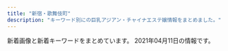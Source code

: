 ```yaml
---
title: "新宿・歌舞伎町"
description: "キーワード別にの巨乳アジアン・チャイナエステ嬢情報をまとめました。"
---
```


新着画像と新着キーワードをまとめています。
2021年04月11日の情報です。

<DmmAffiliateIns />
<KeywordTable
  shops={
    [
    {
        "url": "https://www.hagoromo.tokyo/",
        "img_links": [
            "https://static.wixstatic.com/media/1f1430_e5113a1a86b8410db0438745823a2d2c~mv2.png",
            "https://static.wixstatic.com/media/1f1430_d824a82ebc40424facf31978d80b293b~mv2.png",
            "https://static.wixstatic.com/media/1f1430_c48456140f404f1eb9a47dfd01d1d032~mv2.jpg",
            "https://static.wixstatic.com/media/1f1430_5b6db55133674387b978465361d1f5af~mv2.jpg",
            "https://static.wixstatic.com/media/1f1430_c572ee153c0c46e096e6301fe82e2f11~mv2.jpg",
            "https://static.wixstatic.com/media/1f1430_184f66b9eb914c26b47be78d54152284~mv2.jpg",
            "https://static.wixstatic.com/media/1f1430_890ca68d29e04e7a8c96e4198a653ed3~mv2.jpg",
            "https://static.wixstatic.com/media/1f1430_27c850c6656448c68b705e2a69f8d3e0~mv2.png",
            "https://static.wixstatic.com/media/1f1430_2511e8409a39492bab1eeffd58a5eb1f~mv2.jpg",
            "https://static.wixstatic.com/media/1f1430_4b2c5243bdbe40858057386a16dce231~mv2.png",
            "https://static.wixstatic.com/media/1f1430_8e7ae52f03b14e31be6ff7b1038f2896~mv2.jpg",
            "https://static.wixstatic.com/media/1f1430_704c1cfac22b4288a4aaa588c496ab40~mv2.jpg",
            "https://static.wixstatic.com/media/1f1430_4ef445c14af547ffb085a4c73252e22c~mv2.jpg",
            "https://static.wixstatic.com/media/1f1430_0ea86bd4429f44fa96f0a1277a1c2d6e~mv2.jpg",
            "https://static.wixstatic.com/media/1f1430_04f93cdec45f4c4e8d0fa69dc26b3e38~mv2.jpg",
            "https://static.wixstatic.com/media/1f1430_c12fa837f18643e8a167f283f823ecd9~mv2.jpg",
            "https://static.wixstatic.com/media/1f1430_7ff5719c25b243d18c7fb6db890677f9~mv2.jpg",
            "https://static.wixstatic.com/media/1f1430_b6622178bf9c45a68912520b4b2de175~mv2.png",
            "https://static.wixstatic.com/media/1f1430_f16ba939f42f47d688a43ba736f9d100~mv2.jpg",
            "https://static.wixstatic.com/media/1f1430_f4c9cbbcc36c44f1a8be8eb3138b0b46~mv2.jpg",
            "https://static.wixstatic.com/media/1f1430_e11d2a49cf1a4130a10a3e09053a46fc~mv2.png",
            "https://static.wixstatic.com/media/1f1430_d26df1a13af049c9a7afeac5e58c5323~mv2.jpg",
            "https://static.wixstatic.com/media/1f1430_d0a7ae614e0b423886aa6d1beca9a87a~mv2.jpg"
        ],
        "station": "JR\u65b0\u5bbf\u99c5\u6771\u53e3\u30fb\u6b4c\u821e\u4f0e\u753a",
        "name": "\u7fbd\u8863\uff5e\u306f\u3054\u308d\u3082\uff5e",
        "keywords": {}
    },
    {
        "name": "\u5fa1\u82d1 -\u304e\u3087\u3048\u3093-",
        "keywords": {},
        "url": "http://www.night.ne.jp/tokyo/gyoen/",
        "station": "\u65b0\u5bbf\u5fa1\u82d1\u524d\u99c53\u756a\u51fa\u53e3",
        "img_links": [
            "http://www.night.ne.jp/nightnet/img/15.jpg",
            "http://www.night.ne.jp/nightnet/img/17.jpg",
            "http://www.night.ne.jp/_format/W/img/whats_skill.jpg",
            "http://www.night.ne.jp/tokyo/gyoen/img/index_skill.jpg",
            "http://www.night.ne.jp/tokyo/gyoen/img/index_top.jpg",
            "http://www.night.ne.jp/nightnet/img/9.jpg",
            "http://www.night.ne.jp/tokyo/gyoen/img/qr_code.jpg",
            "http://www.night.ne.jp/tokyo/gyoen/img/view_1.jpg",
            "http://www.night.ne.jp/nightnet/img/4.jpg",
            "http://www.night.ne.jp/nightnet/img/8.jpg",
            "http://www.night.ne.jp/nightnet/img/2.jpg",
            "http://www.night.ne.jp/_format/W/img/index_enter_1.jpg",
            "http://www.night.ne.jp/tokyo/gyoen/img/skill_1.jpg",
            "http://www.night.ne.jp/_format/W/img/whats_view.jpg",
            "http://www.night.ne.jp/nightnet/img/13.jpg",
            "http://www.night.ne.jp/nightnet/img/7.jpg",
            "http://www.night.ne.jp/tokyo/gyoen/img/view_2.jpg",
            "http://www.night.ne.jp/nightnet/img/12a.jpg",
            "http://www.night.ne.jp/nightnet/img/3.jpg",
            "http://www.night.ne.jp/tokyo/gyoen/img/index_view.jpg",
            "http://www.night.ne.jp/tokyo/gyoen/img/skill_2.jpg",
            "http://www.night.ne.jp/nightnet/img/1.jpg",
            "http://www.night.ne.jp/nightnet/img/14.jpg",
            "http://www.night.ne.jp/nightnet/img/16.jpg",
            "http://www.night.ne.jp/_format/W/img/whats_news.jpg",
            "http://www.night.ne.jp/nightnet/img/6.jpg",
            "http://www.night.ne.jp/tokyo/gyoen/img/skill_3.jpg",
            "http://www.night.ne.jp/nightnet/img/10.jpg",
            "http://www.night.ne.jp/tokyo/gyoen/img/view_4.jpg",
            "http://www.night.ne.jp/tokyo/gyoen/img/view_3.jpg",
            "http://www.night.ne.jp/nightnet/img/11.jpg",
            "http://www.night.ne.jp/nightnet/img/5.jpg",
            "http://www.night.ne.jp/tokyo/gyoen/img/index.jpg"
        ]
    },
    {
        "img_links": [
            "http://aes-aroma.com/img/ttl_staff.png",
            "http://aes-aroma.com/staff/miki/01.jpg",
            "http://aes-aroma.com/img/ttl_pickup.png",
            "http://aes-aroma.com/staff/kaori/01.jpg",
            "http://aes-aroma.com/staff/yoko/02.jpg",
            "http://aes-aroma.com/staff/mimi/01.jpg",
            "http://aes-aroma.com/staff/yoko/01.jpg",
            "http://aes-aroma.com/pic/head.png",
            "http://aes-aroma.com/img/ttl_tnew.png",
            "http://aes-aroma.com/staff/yuri/01.jpg",
            "http://aes-aroma.com/staff/ai/01.jpg",
            "http://aes-aroma.com/i/files/homeimg.jpg",
            "http://aes-aroma.com/img/ttl_mobile.png",
            "http://aes-aroma.com/staff/nana/01.jpg",
            "http://aes-aroma.com/staff/koko/01.jpg",
            "http://aes-aroma.com/img/ttl_rec.png"
        ],
        "name": "\u7652\u3057\u306e\u5bbf",
        "station": "JR\u65b0\u5bbf\u99c5\u5357\u53e3",
        "url": "http://aes-aroma.com/",
        "keywords": {
            "C": 17
        }
    },
    {
        "url": "http://in-esthe.com/relair/",
        "keywords": {
            "C": 8
        },
        "name": "RELAIR \uff5e\u30ea\u30ec\u30a2\uff5e",
        "img_links": [
            "http://in-esthe.com/relair/img/p-1-1.jpg",
            "http://in-esthe.com/relair/img/p-3.jpg",
            "http://in-esthe.com/relair/img/fla1.png",
            "http://in-esthe.com/relair/img/english-t5.png",
            "http://in-esthe.com/relair/img/s-1.jpg",
            "http://in-esthe.com/relair/img/twitter.png",
            "http://in-esthe.com/relair/img/card-english.png",
            "http://in-esthe.com/relair/img/english-t3.png",
            "http://in-esthe.com/relair/img/p-9.jpg",
            "http://in-esthe.com/relair/img/english-t6.png",
            "http://in-esthe.com/relair/img/t-3.png",
            "http://in-esthe.com/relair/img/english-t1.png",
            "http://in-esthe.com/relair/img/p-0.jpg",
            "http://in-esthe.com/relair/img/t-1.png",
            "http://in-esthe.com/relair/img/p-2.jpg",
            "http://in-esthe.com/relair/img/english-t2.png",
            "http://in-esthe.com/relair/img/newstback.png",
            "http://in-esthe.com/relair/img/tel.png",
            "http://in-esthe.com/relair/img/p-7.jpg",
            "http://in-esthe.com/relair/img/fla.png",
            "http://in-esthe.com/relair/img/fla2.png",
            "http://in-esthe.com/relair/img/kanban4.jpg",
            "http://in-esthe.com/relair/img/t-2.png",
            "http://in-esthe.com/relair/img/p-3-1.jpg",
            "http://in-esthe.com/relair/img/english-t4.png",
            "http://in-esthe.com/relair/img/re.png",
            "http://in-esthe.com/relair/img/p-8.jpg",
            "http://in-esthe.com/relair/img/head.png",
            "http://in-esthe.com/relair/img/p-1.jpg",
            "http://in-esthe.com/relair/img/botton.png"
        ],
        "station": "\u65b0\u5bbf\u897f\u53e3\u99c5D5\u51fa\u53e3"
    },
    {
        "name": "\u7652 \u3086\u3046",
        "img_links": [
            "http://www.yu-yu.work/staff/rin.jpg",
            "http://www.yu-yu.work/staff/misaki.jpg",
            "http://www.yu-yu.work/images/sys1.jpg",
            "http://www.yu-yu.work/images/head.jpg",
            "http://www.yu-yu.work/images/sys3.jpg",
            "http://www.yu-yu.work/images/1.jpg",
            "http://www.yu-yu.work/images/mobile.jpg",
            "http://www.yu-yu.work/staff/naomi.jpg",
            "http://www.yu-yu.work/images/sys2.jpg",
            "http://www.yu-yu.work/staff/yuina.jpg",
            "http://www.yu-yu.work/staff/haruka.jpg",
            "http://www.yu-yu.work/img/haruka1.jpg",
            "http://www.yu-yu.work/images/4.jpg",
            "http://www.yu-yu.work/images/5.jpg",
            "http://www.yu-yu.work/img/naomi1.jpg",
            "http://www.yu-yu.work/images/ac1.jpg",
            "http://www.yu-yu.work/images/int1.png",
            "http://www.yu-yu.work/images/int2.png",
            "http://www.yu-yu.work/images/news.jpg",
            "http://www.yu-yu.work/images/line.png",
            "http://www.yu-yu.work/images/interior_t.jpg",
            "http://www.yu-yu.work/img/yuina1.jpg",
            "http://www.yu-yu.work/img/misaki1.jpg",
            "http://www.yu-yu.work/images/3.jpg",
            "http://www.yu-yu.work/img/rin1.jpg",
            "http://www.yu-yu.work/images/info.jpg",
            "http://www.yu-yu.work/images/ac2.jpg",
            "http://www.yu-yu.work/images/2.jpg",
            "http://www.yu-yu.work/images/b1.jpg",
            "http://www.yu-yu.work/images/staff_t.jpg",
            "http://www.yu-yu.work/images/b2.jpg",
            "http://www.yu-yu.work/images/sys4.jpg"
        ],
        "url": "http://www.yu-yu.work/",
        "keywords": {},
        "station": "\u897f\u6b66\u65b0\u5bbf\u99c5\u5317\u53e3"
    },
    {
        "name": "\u30c6\u30bb\u30e9-Tethera-",
        "img_links": [
            "http://aroma-massage.red/images/sta1.jpg",
            "http://aroma-massage.red/images/sta2.jpg",
            "http://aroma-massage.red/images/card.jpg",
            "http://aroma-massage.red/images/cg4.jpg",
            "http://aroma-massage.red/images/sta4.jpg",
            "http://aroma-massage.red/images/sta3.jpg",
            "http://aroma-massage.red/images/cg6.jpg",
            "http://aroma-massage.red/images/nft.jpg",
            "http://aroma-massage.red/images/cg1.jpg",
            "http://aroma-massage.red/images/toph.png",
            "http://aroma-massage.red/images/qr.jpg",
            "http://aroma-massage.red/images/stal.jpg",
            "http://aroma-massage.red/images/kan.jpg",
            "http://aroma-massage.red/images/cg2.jpg",
            "http://aroma-massage.red/images/int.jpg",
            "http://aroma-massage.red/images/cg3.jpg",
            "http://aroma-massage.red/images/fbb.jpg",
            "http://aroma-massage.red/images/fbt.jpg",
            "http://aroma-massage.red/images/sta5.jpg",
            "http://aroma-massage.red/images/sta6.jpg",
            "http://aroma-massage.red/images/cg5.jpg",
            "http://aroma-massage.red/images/acb.jpg",
            "http://aroma-massage.red/images/tm.png",
            "http://aroma-massage.red/images/creditcard.jpg",
            "http://aroma-massage.red/images/sysl.jpg",
            "http://aroma-massage.red/images/option.jpg"
        ],
        "url": "http://aroma-massage.red/",
        "station": "JR\u65b0\u5bbf\u99c5\u6771\u53e3",
        "keywords": {
            "D": 20,
            "E": 10
        }
    },
    {
        "img_links": [
            "http://sakura-relax.net/images/qrc.png",
            "http://sakura-relax.net/images/tel.png",
            "http://sakura-relax.net/link/menlog.jpg",
            "http://sakura-relax.net/images/top-img02.png",
            "http://sakura-relax.net/images/kan.jpg",
            "http://sakura-relax.net/images/cg04.jpg",
            "http://sakura-relax.net/images/cg07.jpg",
            "http://sakura-relax.net/images/cg03.jpg",
            "http://sakura-relax.net/images/top-img01.png",
            "http://sakura-relax.net/images/cg06.jpg"
        ],
        "station": "\u65b0\u5bbf\u4e09\u4e01\u76ee\u99c5E1\u51fa\u53e3",
        "url": "http://sakura-relax.net/",
        "name": "\u697d\u697d-\u30e9\u30af\u30e9\u30af-",
        "keywords": {
            "C": 8,
            "E": 8,
            "86": 4,
            "87": 8,
            "85": 4
        }
    },
    {
        "keywords": {},
        "url": "http://pure-resort.tyo.cm/",
        "station": "JR\u65b0\u5bbf\u99c5\u6771\u53e3",
        "img_links": [],
        "name": "\u30d4\u30e5\u30a2\u30ea\u30be\u30fc\u30c8II"
    },
    {
        "station": "JR\u65b0\u5bbf\u99c5\u897f\u53e3",
        "img_links": [
            "http://sweety-est.tokyo/images/r6.jpg",
            "http://sweety-est.tokyo/images/a1.jpg",
            "http://sweety-est.tokyo/images/r3.jpg",
            "http://sweety-est.tokyo/images/a7.jpg",
            "http://sweety-est.tokyo/images/cg06.jpg",
            "http://sweety-est.tokyo/images/b-tel.png",
            "http://sweety-est.tokyo/images/r1.jpg",
            "http://sweety-est.tokyo/images/cg01.jpg",
            "http://sweety-est.tokyo/images/cg05.jpg",
            "http://sweety-est.tokyo/images/tit-sub3.jpg",
            "http://sweety-est.tokyo/images/sys.jpg",
            "http://sweety-est.tokyo/images/tit-sub6.jpg",
            "http://sweety-est.tokyo/images/tit-sub1.jpg",
            "http://sweety-est.tokyo/images/m2.jpg",
            "http://sweety-est.tokyo/images/r2.jpg",
            "http://sweety-est.tokyo/images/kan1.jpg",
            "http://sweety-est.tokyo/images/r4.jpg",
            "http://sweety-est.tokyo/images/cg07.jpg",
            "http://sweety-est.tokyo/images/a2.jpg",
            "http://sweety-est.tokyo/images/a6.jpg",
            "http://sweety-est.tokyo/images/m3.jpg",
            "http://sweety-est.tokyo/images/m1.jpg",
            "http://sweety-est.tokyo/images/cg03.jpg",
            "http://sweety-est.tokyo/images/b-online.png",
            "http://sweety-est.tokyo/images/cg011.jpg",
            "http://sweety-est.tokyo/images/cg04.jpg",
            "http://sweety-est.tokyo/images/a8.jpg",
            "http://sweety-est.tokyo/images/slider-img003.jpg",
            "http://sweety-est.tokyo/images/a4.jpg",
            "http://sweety-est.tokyo/images/slider-img001.jpg",
            "http://sweety-est.tokyo/images/cg02.jpg",
            "http://sweety-est.tokyo/images/a3.jpg",
            "http://sweety-est.tokyo/images/tit-sub5.jpg",
            "http://sweety-est.tokyo/images/m4.jpg",
            "http://sweety-est.tokyo/images/kan.jpg",
            "http://sweety-est.tokyo/link/menlog.jpg",
            "http://sweety-est.tokyo/images/qr.jpg",
            "http://sweety-est.tokyo/images/cg08.jpg",
            "http://sweety-est.tokyo/images/tit-sub4.jpg",
            "http://sweety-est.tokyo/images/r5.jpg",
            "http://sweety-est.tokyo/images/a5.jpg",
            "http://sweety-est.tokyo/images/tit-sub2.jpg",
            "http://sweety-est.tokyo/images/slider-img002.jpg"
        ],
        "url": "http://sweety-est.tokyo/",
        "keywords": {
            "D": 4,
            "E": 8,
            "87": 2,
            "86": 14
        },
        "name": "sweet-\u30b9\u30a6\u30a3\u30fc\u30c8-"
    },
    {
        "station": "JR\u65b0\u5bbf\u99c5\u897f\u53e3",
        "keywords": {},
        "url": "http://fairy-girl.work/",
        "name": "Fairy Girl",
        "img_links": [
            "http://fairy-girl.work/img/rara1.jpg",
            "http://fairy-girl.work/images/sys2.jpg",
            "http://fairy-girl.work/staff/kana.jpg",
            "http://fairy-girl.work/img/eri2.jpg",
            "http://fairy-girl.work/images/1.jpg",
            "http://fairy-girl.work/staff/misa.jpg",
            "http://fairy-girl.work/img/rika1.jpg",
            "http://fairy-girl.work/images/ac2.jpg",
            "http://fairy-girl.work/images/sys1.jpg",
            "http://fairy-girl.work/images/10.jpg",
            "http://fairy-girl.work/img/misa1.jpg",
            "http://fairy-girl.work/images/11.jpg",
            "http://fairy-girl.work/images/2.jpg",
            "http://fairy-girl.work/images/staff_t.jpg",
            "http://fairy-girl.work/images/line.png",
            "http://fairy-girl.work/staff/yuyu.jpg",
            "http://fairy-girl.work/staff/rika.jpg",
            "http://fairy-girl.work/images/ac1.jpg",
            "http://fairy-girl.work/images/3.jpg",
            "http://fairy-girl.work/images/bana0404_4.png",
            "http://fairy-girl.work/staff/yuki.jpg",
            "http://fairy-girl.work/img/kiki2.jpg",
            "http://fairy-girl.work/img/hitomi1.jpg",
            "http://fairy-girl.work/img/kiki1.jpg",
            "http://fairy-girl.work/img/eri1.jpg",
            "http://fairy-girl.work/staff/kiki.jpg",
            "http://fairy-girl.work/images/5.jpg",
            "http://fairy-girl.work/img/yuki1.jpg",
            "http://fairy-girl.work/images/9.jpg",
            "http://fairy-girl.work/staff/rara.jpg",
            "http://fairy-girl.work/images/int1.jpg",
            "http://fairy-girl.work/images/interior_t.jpg",
            "http://fairy-girl.work/images/12.jpg",
            "http://fairy-girl.work/images/news.jpg",
            "http://fairy-girl.work/img/yuyu1.jpg",
            "http://fairy-girl.work/images/6.jpg",
            "http://fairy-girl.work/images/7.jpg",
            "http://fairy-girl.work/images/int2.jpg",
            "http://fairy-girl.work/img/mari1.jpg",
            "http://fairy-girl.work/images/mobile.jpg",
            "http://fairy-girl.work/images/tr.jpg",
            "http://fairy-girl.work/staff/mari.jpg",
            "http://fairy-girl.work/img/rina1.jpg",
            "http://fairy-girl.work/staff/hitomi.jpg",
            "http://fairy-girl.work/staff/rina.jpg",
            "http://fairy-girl.work/img/kana1.jpg",
            "http://fairy-girl.work/images/8.jpg",
            "http://fairy-girl.work/staff/eri.jpg"
        ]
    },
    {
        "keywords": {
            "95": 5,
            "86": 10,
            "D": 10,
            "84": 5,
            "F": 5
        },
        "station": "JR\u65b0\u5bbf\u99c5\u6771\u5357\u53e3",
        "img_links": [
            "https://mens-esthe.xyz/images/main1.jpg",
            "https://mens-esthe.xyz/room/room-l7.jpg",
            "https://mens-esthe.xyz/staff/kana-l1.jpg",
            "https://inage-mensesthe.com/icon/twitter.png",
            "https://mens-esthe.xyz/images/esthe1.jpg",
            "https://mens-esthe.xyz/room/room-l3.jpg",
            "https://mens-esthe.xyz/room/room-l6.jpg",
            "https://mens-esthe.xyz/staff/eri-l2.jpg",
            "https://mens-esthe.xyz/images/esthe4.jpg",
            "https://mens-esthe.xyz/images/esthe3.jpg",
            "https://mens-esthe.xyz/footer/footer-staff.png",
            "https://mens-esthe.xyz/staff/kana-s2.jpg",
            "https://mens-esthe.xyz/staff/moe-l1.jpg",
            "https://mens-esthe.xyz/staff/yuuka-s2.jpg",
            "https://mens-esthe.xyz/room/room-l4.jpg",
            "https://mens-esthe.xyz/images/header3.png",
            "https://mens-esthe.xyz/room/room-l1.jpg",
            "https://inage-mensesthe.com/icon/yelp.png",
            "https://mens-esthe.xyz/room/room-l8.jpg",
            "https://mens-esthe.xyz/shinjuku/2021/04/08/yuuka-s1.jpg",
            "https://mens-esthe.xyz/footer/footer-tel.png",
            "https://mens-esthe.xyz/staff/kana-l2.jpg",
            "https://mens-esthe.xyz/images/qrcode.png",
            "https://mens-esthe.xyz/staff/eri-s1.jpg",
            "https://mens-esthe.xyz/icon/yelp.png",
            "https://mens-esthe.xyz/icon/facebook.png",
            "https://mens-esthe.xyz/staff/yuuka-l1.jpg",
            "https://inage-mensesthe.com/icon/facebook.png",
            "https://mens-esthe.xyz/staff/eri-s2.jpg",
            "https://mens-esthe.xyz/staff/moe-s1.jpg",
            "https://mens-esthe.xyz/staff/kana-s1.jpg",
            "https://mens-esthe.xyz/icon/twitter.png",
            "https://mens-esthe.xyz/footer/footer-line.png",
            "https://inage-mensesthe.com/icon/line.png",
            "https://mens-esthe.xyz/room/room-l2.jpg",
            "https://mens-esthe.xyz/staff/yuuka-s1.jpg",
            "https://inage-mensesthe.com/link/relaku_salon.jpg",
            "https://mens-esthe.xyz/images/main-sp.jpg",
            "https://mens-esthe.xyz/images/esthe2.jpg",
            "https://mens-esthe.xyz/icon/line.png",
            "https://mens-esthe.xyz/room/room-l5.jpg",
            "https://mens-esthe.xyz/staff/yuuka-l2.jpg",
            "https://mens-esthe.xyz/images/clear.png",
            "https://mens-esthe.xyz/staff/eri-l1.jpg"
        ],
        "url": "https://mens-esthe.xyz/",
        "name": "\u30b8\u30e5\u30ea\u30a2\u30f3"
    },
    {
        "url": "http://hi-msg.com/koyuki/",
        "station": "JR\u65b0\u5bbf\u99c5\u6771\u53e3",
        "name": "KOYUKI",
        "keywords": {
            "C": 8
        },
        "img_links": [
            "http://hi-msg.com/koyuki/img/english-t1.png",
            "http://hi-msg.com/koyuki/img/p-3-1.jpg",
            "http://hi-msg.com/koyuki/img/p-11.jpg",
            "http://hi-msg.com/koyuki/img/t-2.png",
            "http://hi-msg.com/koyuki/img/kanban4s.jpg",
            "http://hi-msg.com/koyuki/img/p-7-1.jpg",
            "http://hi-msg.com/koyuki/img/head.png",
            "http://hi-msg.com/koyuki/img/english-t3.png",
            "http://hi-msg.com/koyuki/img/p-0.jpg",
            "http://hi-msg.com/koyuki/img/card.png",
            "http://hi-msg.com/koyuki/img/p-5.jpg",
            "http://hi-msg.com/koyuki/img/newstback.png",
            "http://hi-msg.com/koyuki/img/t-1.png",
            "http://hi-msg.com/koyuki/img/p-2.jpg",
            "http://hi-msg.com/koyuki/img/p-4.jpg",
            "http://hi-msg.com/koyuki/img/kanban4.jpg",
            "http://hi-msg.com/koyuki/img/card-english.png",
            "http://hi-msg.com/koyuki/img/p-6-1.jpg",
            "http://hi-msg.com/koyuki/img/p-8-1.jpg",
            "http://hi-msg.com/koyuki/img/p-3.jpg",
            "http://hi-msg.com/koyuki/img/t-3.png",
            "http://hi-msg.com/koyuki/img/botton.png",
            "http://hi-msg.com/koyuki/img/p-1.jpg",
            "http://hi-msg.com/koyuki/img/english-t2.png",
            "http://hi-msg.com/koyuki/img/english-t4.png",
            "http://hi-msg.com/koyuki/img/english-t5.png",
            "http://hi-msg.com/koyuki/img/re.png",
            "http://hi-msg.com/koyuki/img/english-t6.png",
            "http://hi-msg.com/koyuki/img/p-9.jpg",
            "http://hi-msg.com/koyuki/img/tit.png",
            "http://hi-msg.com/koyuki/img/p-6.jpg",
            "http://hi-msg.com/koyuki/img/p-2-1.jpg",
            "http://hi-msg.com/koyuki/img/p-8.jpg",
            "http://hi-msg.com/koyuki/img/p-7.jpg",
            "http://hi-msg.com/koyuki/img/tel.png",
            "http://hi-msg.com/koyuki/img/p-10.jpg",
            "http://hi-msg.com/koyuki/img/p-4-1.jpg"
        ]
    },
    {
        "url": "http://yurali.oks.bz/",
        "station": "JR\u65b0\u5bbf\u99c5\u897f\u53e3",
        "name": "\u6c17\u697d",
        "img_links": [
            "http://yurali.oks.bz/photos/sites/48/2020/09/2020090809341126.jpg",
            "http://yurali.oks.bz/images/kanban.jpg",
            "http://yurali.oks.bz/images/s1.jpg",
            "http://yurali.oks.bz/images/acc2.jpg",
            "http://yurali.oks.bz/photos/sites/48/2021/03/2021033110254811.jpg",
            "http://yurali.oks.bz/images/mobile.jpg",
            "http://yurali.oks.bz/images/s_new.png",
            "http://yurali.oks.bz/images/acc1.jpg",
            "http://yurali.oks.bz/images/room4.jpg",
            "http://yurali.oks.bz/images/right.jpg",
            "http://yurali.oks.bz/images/acc4.jpg",
            "http://yurali.oks.bz/images/top.jpg",
            "http://yurali.oks.bz/images/line.jpg",
            "http://yurali.oks.bz/photos/sites/48/2020/06/2020063002493351.jpg",
            "http://yurali.oks.bz/images/room2.jpg",
            "http://yurali.oks.bz/images/room1.jpg",
            "http://yurali.oks.bz/photos/sites/48/2021/03/2021033110254887.jpg",
            "http://yurali.oks.bz/images/content.jpg",
            "http://yurali.oks.bz/images/s4.jpg",
            "http://yurali.oks.bz/photos/sites/48/2020/09/2020090809340917.jpg",
            "http://yurali.oks.bz/images/s2.jpg",
            "http://yurali.oks.bz/photos/sites/48/2021/03/2021033110254887-504x670.jpg",
            "http://yurali.oks.bz/images/s3.jpg",
            "http://yurali.oks.bz/images/room3.jpg",
            "http://yurali.oks.bz/images/acc3.jpg",
            "http://yurali.oks.bz/photos/sites/48/2020/09/2020090809341490.jpg"
        ],
        "keywords": {
            "85": 10,
            "86": 10,
            "E": 10,
            "D": 20,
            "87": 10
        }
    },
    {
        "station": "JR\u65b0\u5bbf\u99c5\u6771\u53e3",
        "img_links": [
            "https://shinjuku-mensesthe.com/massage/2021/03/27/blog.jpg",
            "https://shinjuku-mensesthe.com/massage/2020/09/14/hana-s1.jpg",
            "https://shinjuku-mensesthe.com/2020/01/23/sakura-s1.jpg",
            "https://shinjuku-mensesthe.com/room/room-l1.jpg",
            "https://shinjuku-mensesthe.com/2020/01/23/miki-s1.jpg",
            "https://shinjuku-mensesthe.com/images/footer-l.png",
            "https://shinjuku-mensesthe.com/room/room-l2.jpg",
            "https://shinjuku-mensesthe.com/images/top2.jpg",
            "https://shinjuku-mensesthe.com/staff/yuki-s1.jpg",
            "https://shinjuku-mensesthe.com/staff/hana-l1.jpg",
            "https://shinjuku-mensesthe.com/button/staff.png",
            "https://shinjuku-mensesthe.com/images/top3.jpg",
            "https://shinjuku-mensesthe.com/images/main-small.jpg",
            "https://shinjuku-mensesthe.com/massage/2020/07/31/ai-s2.jpg",
            "https://shinjuku-mensesthe.com/images/main-sp.jpg",
            "https://shinjuku-mensesthe.com/images/footer-r.png",
            "https://shinjuku-mensesthe.com/staff/yuki-l1.jpg",
            "https://shinjuku-mensesthe.com/images/qrcode.png",
            "https://shinjuku-mensesthe.com/staff/seira-s1.jpg",
            "https://shinjuku-mensesthe.com/menu/info.png",
            "https://shinjuku-mensesthe.com/massage/2020/10/21/risa-s1.jpg",
            "https://shinjuku-mensesthe.com/staff/arisa-s1.jpg",
            "https://shinjuku-mensesthe.com/images/flower.png",
            "https://shinjuku-mensesthe.com/icon/twitter.png",
            "https://shinjuku-mensesthe.com/images/camp.png",
            "https://shinjuku-mensesthe.com/room/room-l3.jpg",
            "https://shinjuku-mensesthe.com/staff/kana-l1.jpg",
            "https://shinjuku-mensesthe.com/room/room-l4.jpg",
            "https://shinjuku-mensesthe.com/link/mens-esthe.png",
            "https://shinjuku-mensesthe.com/icon/line.png",
            "https://shinjuku-mensesthe.com/staff/shiori-s1.jpg",
            "https://shinjuku-mensesthe.com/icon/yelp.png",
            "https://shinjuku-mensesthe.com/button/home.png",
            "https://shinjuku-mensesthe.com/images/main-top.jpg",
            "https://shinjuku-mensesthe.com/images/top1.jpg",
            "https://shinjuku-mensesthe.com/massage/2020/07/31/covit19.jpg",
            "https://shinjuku-mensesthe.com/staff/seira-l1.jpg",
            "https://shinjuku-mensesthe.com/staff/hana-s1.jpg",
            "https://shinjuku-mensesthe.com/staff/arisa-l1.jpg",
            "https://scdn.line-apps.com/n/line_add_friends/btn/ja.png",
            "https://shinjuku-mensesthe.com/2019/12/15/sayuri-s2.jpg",
            "https://shinjuku-mensesthe.com/massage/2020/08/16/riri-s1.jpg",
            "https://shinjuku-mensesthe.com/menu/home.png",
            "https://shinjuku-mensesthe.com/button/blog.png",
            "https://shinjuku-mensesthe.com/massage/2020/10/05/yuki-s1.jpg",
            "https://shinjuku-mensesthe.com/menu/staff.png",
            "https://shinjuku-mensesthe.com/icon/facebook.png",
            "https://shinjuku-mensesthe.com/staff/kana-s1.jpg",
            "https://shinjuku-mensesthe.com/menu/blog.png",
            "https://shinjuku-mensesthe.com/images/clear.png",
            "https://shinjuku-mensesthe.com/images/header3.png"
        ],
        "url": "https://shinjuku-mensesthe.com/",
        "name": "\u5915\u9727 \u3086\u3046\u304e\u308a",
        "keywords": {
            "F": 1
        }
    },
    {
        "img_links": [
            "http://clear-es.net/images/girls_13.jpg",
            "http://clear-es.net/images/index_14.jpg",
            "http://clear-es.net/images/index_08.jpg",
            "http://clear-es.net/images/index_05.jpg",
            "http://clear-es.net/images/index_01.jpg",
            "http://clear-es.net/yamituki-n/uploads/images/rena01.jpg",
            "http://clear-es.net/images/index_25.jpg",
            "http://clear-es.net/images/index_20.jpg",
            "http://clear-es.net/images/index_28.jpg",
            "http://clear-es.net/images/index_03.jpg",
            "http://clear-es.net/uploads/22c8968348a9acc2dfc9ab0aecb09c27.jpg",
            "http://clear-es.net/uploads/97eb17743f96fd7f0551aab0bedd5e6f.jpg",
            "http://clear-es.net/my_work/images/pic1.png",
            "http://clear-es.net/yamituki-n/uploads/images/juri01s.jpg",
            "http://clear-es.net/uploads/a62d7f24a5b9a4fd5aeef678eb24ef4b.jpg",
            "http://clear-es.net/images/index_19.jpg",
            "http://clear-es.net/images/index_06.jpg",
            "http://clear-es.net/images/index_23.jpg",
            "http://clear-es.net/images/index_02.jpg",
            "http://clear-es.net/images/index_26.jpg",
            "http://clear-es.net/yamituki-n/uploads/images/mmexport1576417470781.jpg",
            "http://clear-es.net/images/index_10.jpg",
            "http://clear-es.net/yamituki-n/uploads/images/yui01.jpg",
            "http://clear-es.net/images/index_28_01.jpg",
            "http://clear-es.net/images/index_15.jpg",
            "http://clear-es.net/images/index_13.jpg",
            "http://clear-es.net/images/girls_11.jpg",
            "http://clear-es.net/images/index_18.jpg",
            "http://clear-es.net/images/girls_03.jpg",
            "http://clear-es.net/uploads/2aa97908694153fb149943f0b8445352.jpg",
            "http://clear-es.net/images/index_11.jpg",
            "http://clear-es.net/uploads/e1133a4ba0f8c81f9d272f5793bda380.jpg",
            "http://clear-es.net/uploads/deba56537604611ac3b8da004b92d809.jpg",
            "http://clear-es.net/images/gallery_11.jpg",
            "http://clear-es.net/images/index_27.jpg",
            "http://clear-es.net/uploads/10299154955d10c3b815a5638a35a934.jpg",
            "http://clear-es.net/uploads/09bdd5637edec4bfa3d47a7e9874640b.jpg",
            "http://clear-es.net/uploads/7553669390f1cc93427a4f6ad33b4668.jpg",
            "http://clear-es.net/images/index_09.jpg",
            "http://clear-es.net/images/index_17.jpg",
            "http://clear-es.net/images/index_12.jpg",
            "http://clear-es.net/images/service_11.jpg",
            "http://clear-es.net/images/index_07.jpg",
            "http://clear-es.net/images/koko_1.jpg",
            "http://clear-es.net/yamituki-n/uploads/images/mika03s.jpg",
            "http://clear-es.net/uploads/c1f6d0346f5cb109ac62c21a58c7deff.jpg",
            "http://clear-es.net/images/index_04.jpg",
            "http://clear-es.net/images/index_24.jpg",
            "http://clear-es.net/uploads/f426bd85a8f6a9eac87e55b2d44c4bd5.jpg",
            "http://clear-es.net/images/index_21.jpg",
            "http://clear-es.net/uploads/cec0ed392fe00d8e3ff867c0625809e6.jpg",
            "http://clear-es.net/yamituki-n/uploads/images/rena02.jpg"
        ],
        "url": "http://clear-es.net/",
        "keywords": {
            "E": 1,
            "88": 4,
            "D": 8,
            "87": 2,
            "C": 1,
            "86": 2,
            "90": 2,
            "F": 1,
            "89": 1
        },
        "station": "\u897f\u6b66\u65b0\u5bbf\u99c5\u5317\u53e3",
        "name": "CLEAR-\u30af\u30ea\u30a2-"
    },
    {
        "url": "http://crystal-est.net/",
        "img_links": [
            "http://crystal-est.net/uploads/crystal/2020/11/tel.jpg",
            "http://crystal-est.net/uploads/crystal/2017/04/leftmovie.png",
            "http://crystal-est.net/uploads/crystal/2017/03/ruby6.png",
            "http://crystal-est.net/uploads/crystal/2017/04/web.png",
            "http://crystal-est.net/uploads/crystal/2017/03/bnr_side_credit1.png",
            "http://ruby-es.com/uploads/rubyes/2017/02/img_info_02.png",
            "http://crystal-est.net/uploads/crystal/2017/04/line2.png",
            "http://crystal-est.net/uploads/crystal/images/p01.png",
            "http://crystal-est.net/uploads/crystal/2020/12/img_6830.jpg",
            "http://crystal-est.net/uploads/crystal/2017/03/subvisual_info.png",
            "http://crystal-est.net/uploads/crystal/2020/12/img_6902.jpg",
            "http://ruby-es.com/uploads/rubyes/2017/02/img_info_05.png",
            "http://crystal-est.net/uploads/crystal/2017/03/subvisual_magazine1.png",
            "http://ruby-es.com/uploads/rubyes/2017/02/img_info_06.png",
            "http://crystal-est.net/uploads/crystal/2017/03/bnr_side_032.png",
            "http://crystal-est.net/uploads/crystal/2017/03/r3.jpg",
            "http://crystal-est.net/uploads/crystal/2018/05/webwxgetmsgimg.jpeg",
            "http://crystal-est.net/uploads/crystal/2018/07/wechatimg125.jpeg",
            "http://crystal-est.net/uploads/crystal/images/xing.png",
            "http://crystal-est.net/uploads/crystal/2017/04/bnr_side_01.png",
            "http://crystal-est.net/uploads/crystal/2017/03/icon_flower.png",
            "http://crystal-est.net/uploads/crystal/2018/07/wechatimg30.jpeg",
            "http://crystal-est.net/uploads/crystal/2017/03/btn_top_02.png",
            "http://crystal-est.net/uploads/crystal/2017/03/r1.jpg",
            "http://crystal-est.net/uploads/crystal/2017/03/subvisual_qa.png",
            "http://crystal-est.net/uploads/crystal/2017/03/bnr_side_042.png",
            "http://ruby-es.com/uploads/rubyes/2017/02/img_info_01.png",
            "http://crystal-est.net/uploads/crystal/2018/05/mayu1.jpeg",
            "http://crystal-est.net/uploads/crystal/2017/03/subvisual_contact.png",
            "http://crystal-est.net/uploads/crystal/2017/03/subvisual_link.png",
            "http://crystal-est.net/uploads/crystal/2017/02/wifi.jpg",
            "http://ruby-es.com/uploads/rubyes/2017/02/img_info_03.png",
            "http://ruby-es.com/uploads/rubyes/2017/02/img_info_04.png",
            "http://crystal-est.net/uploads/crystal/images/no-photo.jpg",
            "http://crystal-est.net/uploads/crystal/2017/03/subvisual_enquete1.png",
            "http://crystal-est.net/uploads/crystal/2017/03/r4.jpg",
            "http://crystal-est.net/uploads/crystal/2017/03/subvisual_reserve.png",
            "http://crystal-est.net/uploads/crystal/2017/03/btn_top_01.png",
            "http://crystal-est.net/uploads/crystal/images/subvisual_staff.png",
            "http://crystal-est.net/uploads/crystal/2018/07/wechatimg26.jpeg",
            "http://crystal-est.net/uploads/crystal/2018/08/wechatimg51.jpeg",
            "http://crystal-est.net/uploads/crystal/images/icon_flower.png",
            "http://crystal-est.net/uploads/crystal/2017/03/bnr_side_052.png",
            "http://crystal-est.net/uploads/crystal/2017/03/r2.jpg",
            "http://crystal-est.net/uploads/crystal/2017/02/ameba.jpg",
            "http://crystal-est.net/uploads/crystal/2017/03/treatment2.png",
            "http://crystal-est.net/uploads/crystal/2018/08/wechatimg49.jpeg",
            "http://crystal-est.net/uploads/crystal/2017/03/btn_top_03.png",
            "http://crystal-est.net/uploads/crystal/2018/07/wechatimg31.jpeg"
        ],
        "name": "\u30af\u30ea\u30b9\u30bf\u30eb",
        "keywords": {
            "C": 1
        },
        "station": "JR\u65b0\u5bbf\u99c5\u6771\u53e3"
    },
    {
        "station": "JR\u65b0\u5bbf\u99c5\u5357\u53e3",
        "url": "https://lailai.tyo.cm/",
        "name": "\u3089\u3044\u3089\u3044",
        "img_links": [],
        "keywords": {}
    },
    {
        "keywords": {},
        "name": "\u65b0\u5bbf\u6975\u4e0a\u30e1\u30f3\u30ba\u30a8\u30b9\u30c6",
        "img_links": [],
        "url": "https://gokujo.iest.info/",
        "station": "JR\u65b0\u5bbf\u99c5"
    }
]
}
/>
<DmmAffiliateScript />
